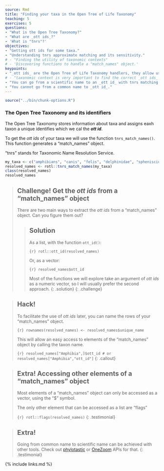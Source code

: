 ```yaml
---
source: Rmd
title: "Finding your taxa in the Open Tree of Life Taxonomy"
teaching: 5
exercises: 5
questions:
- "What is the Open Tree Taxonomy?"
- "What are _ott ids_?"
- 'What is "tnrs"?'
objectives:
- "Getting ott ids for some taxa."
- "Understanding tnrs approximate matching and its sensitivity."
# - "Finding the utility of taxonomic contexts"
# - 'Discovering functions to handle a "match_names" object.'
keypoints:
- "_ott ids_ are the Open Tree of Life Taxonomy handlers, they allow us to interact with the Open Tree synthetic tree."
# - "taxonomic context is very important to find the correct _ott ids_ for our taxa."
- "You can go from a scientific name to an _ott id_ with tnrs matching."
- "You cannot go from a common name to _ott id_."
---
```

```r
source("../bin/chunk-options.R")
```

### The Open Tree Taxonomy and its identifiers

The Open Tree Taxonomy stores information about taxa and assigns eaxh taxon a unique identifies which we cal the **_ott id_**.


To get the _ott ids_ of your taxa we will use the function `tnrs_match_names()`. This function generates a "match_names" object.

"tnrs" stands for Taxonomic Name Resolution Service.

```r
my_taxa <- c("amphibians", "canis", "felis", "delphinidae", "spheniscidae")
resolved_names <- rotl::tnrs_match_names(my_taxa)
class(resolved_names)
resolved_names
```

> ## **Challenge!** Get the _ott ids_ from a "match_names" object
>
> There are two main ways to extract the _ott ids_ from a "match_names" object. Can you figure them out?
>
> > ## Solution
> >
> > As a list, with the function `ott_id()`:
> >
> > ```{r}
> > rotl::ott_id(resolved_names)
> > ```
> >
> > Or, as a vector:
> >
> > ```{r}
> > resolved_names$ott_id
> > ```
> >
> > Most of the functions we will explore take an argument of _ott ids_ as a numeric vector, so I will usually prefer the second approach.
> {: .solution}
{: .challenge}


> ## **Hack!**
>
> To facilitate the use of _ott ids_ later, you can name the rows of your "match_names" object.
>
> ```{r}
> rownames(resolved_names) <- resolved_names$unique_name
> ```
>
> This will allow an easy access to elements of the "match_names" object by calling the taxon name.
>
> ```{r}
> resolved_names["Amphibia",]$ott_id # or resolved_names["Amphibia","ott_id"]
> ```
{: .callout}

> ## **Extra!** Accessing other elements of a "match_names" object
>
> Most elements of a "match_names" object can only be accessed as a vector, using the "$" symbol.
>
> The only other element that can be accessed as a list are "flags"
>
> ```{r}
> rotl::flags(resolved_names)
> ```
{: .testimonial}

<!-- ## **Challenge!** What do other elements of a "match_names" object tell us?

## Solution
{: .solution}
{: .challenge}


### Taxonomic contexts and updating a "match_names" object

Running a tnrs match can take some time, so if you just want to update a few elements from your match_names object, you can use the functions `inspect()` and `update()`.

The _Mus_ example is fixed.

## **Hack!**

Put together two "match_names" objects with `c()` or `rbind()`
{: .callout} -->

> ## **Extra!**
>
> Going from common name to scientific name can be achieved with other tools. Check out [phylotastic](https://phylo.cs.nmsu.edu/) or [OneZoom](https://github.com/OneZoom/OZtree) APIs for that.
{: .testimonial}


{% include links.md %}
